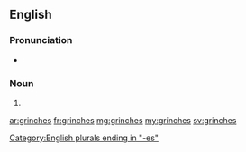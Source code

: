 ==English==

===Pronunciation===
* {{IPA|/ˈɡɹɪntʃɪz/|lang=en}}

===Noun===
{{head|en|noun plural form}}

# {{plural of|grinch|lang=en}}

[[Category:English plurals ending in "-es"]]

[[ar:grinches]]
[[fr:grinches]]
[[mg:grinches]]
[[my:grinches]]
[[sv:grinches]]